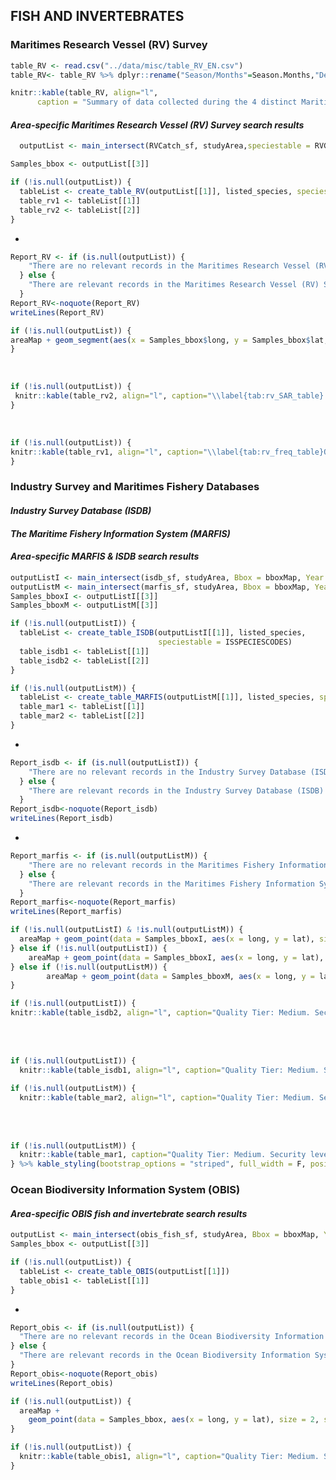 ## **FISH AND INVERTEBRATES**

### **Maritimes Research Vessel (RV) Survey**   

```r
table_RV <- read.csv("../data/misc/table_RV_EN.csv")
table_RV<- table_RV %>% dplyr::rename("Season/Months"=Season.Months,"Description of Geographic Range"=Description.of.Geographic.Range)
```
```r
knitr::kable(table_RV, align="l",
      caption = "Summary of data collected during the 4 distinct Maritimes Research Vessel (RV) Surveys. See Chadwick et al. (2007) for more information on the timeline and periodic adjustment of the 4VSW surveys.", booktabs = T, escape = F, linesep="") %>% kable_styling(bootstrap_options = "striped", full_width = T, position = "left")
```

#### ***Area-specific Maritimes Research Vessel (RV) Survey search results***

```r
  outputList <- main_intersect(RVCatch_sf, studyArea,speciestable = RVGSSPECIES, Bbox = bboxMap, Year = minYear)

Samples_bbox <- outputList[[3]]

if (!is.null(outputList)) {
  tableList <- create_table_RV(outputList[[1]], listed_species, speciestable = RVGSSPECIES)
  table_rv1 <- tableList[[1]]
  table_rv2 <- tableList[[2]]
}
```
*
```r
Report_RV <- if (is.null(outputList)) {
    "There are no relevant records in the Maritimes Research Vessel (RV) Survey for this search area."
  } else {
    "There are relevant records in the Maritimes Research Vessel (RV) Survey for this search area."
  }
Report_RV<-noquote(Report_RV)
writeLines(Report_RV)
```

```r
if (!is.null(outputList)) {
areaMap + geom_segment(aes(x = Samples_bbox$long, y = Samples_bbox$lat, xend = Samples_bbox$ELONG, yend = endy <- Samples_bbox$ELAT),arrow=arrow(length = unit(0.2,"cm")), size = 0.5)
}
```
<br>
```r
if (!is.null(outputList)) {
 knitr::kable(table_rv2, align="l", caption="\\label{tab:rv_SAR_table} Quality Tier: High. Security level: none. Maritimes Research Vessel (RV) Survey observation records of species contained within the search area and listed by the <i>Species At Risk Act</i> (SARA), species assessed by the Committee on the Status of Endangered Wildlife in Canada (COSEWIC), or species included in the Wild species listing (B=Breeding, N=non-breeding, M=migratory). <b>The absence of a species in this table should be interpreted as an absence of reporting, not necessarily as an absence of the species in the area.</b>", booktabs = T, escape = F, linesep="") %>% kable_styling(bootstrap_options = "striped", full_width = F, position = "left")
}
```
<br>
```r
if (!is.null(outputList)) {
knitr::kable(table_rv1, align="l", caption="\\label{tab:rv_freq_table}Quality Tier: High. Security level: none. Maritimes Research Vessel (RV) Survey observation records of <u>all species</u> contained within the search area, summarized by species or species group. <b>The absence of a species in this table should be interpreted as an absence of reporting, not necessarily as an absence of the species in the area.</b>", booktabs = T, escape = F, linesep="") %>% kable_styling(bootstrap_options = "striped", full_width = F, position = "left")
}
```

### **Industry Survey and Maritimes Fishery Databases**  

#### ***Industry Survey Database (ISDB)***  

#### ***The Maritime Fishery Information System (MARFIS)***  

#### ***Area-specific MARFIS & ISDB search results***

```r
outputListI <- main_intersect(isdb_sf, studyArea, Bbox = bboxMap, Year = minYear)
outputListM <- main_intersect(marfis_sf, studyArea, Bbox = bboxMap, Year = minYear)
Samples_bboxI <- outputListI[[3]]
Samples_bboxM <- outputListM[[3]]

if (!is.null(outputListI)) {
  tableList <- create_table_ISDB(outputListI[[1]], listed_species,
                                 speciestable = ISSPECIESCODES)
  table_isdb1 <- tableList[[1]]
  table_isdb2 <- tableList[[2]]
}

if (!is.null(outputListM)) {
  tableList <- create_table_MARFIS(outputListM[[1]], listed_species, speciestable = MARFISSPECIESCODES)
  table_mar1 <- tableList[[1]]
  table_mar2 <- tableList[[2]]
}
```
*
```r
Report_isdb <- if (is.null(outputListI)) {
    "There are no relevant records in the Industry Survey Database (ISDB) for this search area."
  } else {
    "There are relevant records in the Industry Survey Database (ISDB) for this search area."
  }
Report_isdb<-noquote(Report_isdb)
writeLines(Report_isdb)
```

*
```r
Report_marfis <- if (is.null(outputListM)) {
    "There are no relevant records in the Maritimes Fishery Information System (MARFIS) for this search area."
  } else {
    "There are relevant records in the Maritimes Fishery Information System (MARFIS) for this search area."
  }
Report_marfis<-noquote(Report_marfis)
writeLines(Report_marfis)
```

```r
if (!is.null(outputListI) & !is.null(outputListM)) {
  areaMap + geom_point(data = Samples_bboxI, aes(x = long, y = lat), size = 2, shape = 16, col = "black") + geom_point(data = Samples_bboxM, aes(x = long, y = lat), size = 2, shape = 16, col = "black")
} else if (!is.null(outputListI)) {
    areaMap + geom_point(data = Samples_bboxI, aes(x = long, y = lat), size = 2, shape = 16, col = "black")
} else if (!is.null(outputListM)) {
        areaMap + geom_point(data = Samples_bboxM, aes(x = long, y = lat), size = 2, shape = 16, col = "black")
}
```
```r
if (!is.null(outputListI)) {
knitr::kable(table_isdb2, align="l", caption="Quality Tier: Medium. Security level: Protected B. Industry Survey Database (ISDB) observation records of species contained within the search area and listed by the <i>Species At Risk Act</i> (SARA), assessed by the Committee on the Status of Endangered Wildlife in Canada (COSEWIC), or included in the Wild species listings (B=Breeding, N=non-breeding, M=migratory). <b>The absence of a species in this table should be interpreted as an absence of reporting, not necessarily as an absence of the species in the area.</b>", booktabs = T, escape = F, linesep="")} %>% kable_styling(bootstrap_options = "striped", full_width = F, position = "left")
```
<br><br>
```r
if (!is.null(outputListI)) {
  knitr::kable(table_isdb1, align="l", caption="Quality Tier: Medium. Security level: Protected B. Industry Survey Database (ISDB) observation records of <u>all species</u> contained within the search area, summarized by species or species group. <b>The absence of a species in this table should be interpreted as an absence of reporting, not necessarily as an absence of the species in the area.</b>", booktabs = T, escape = F, linesep="")} %>% kable_styling(bootstrap_options = "striped", full_width = F, position = "left")
```

```r
if (!is.null(outputListM)) {
  knitr::kable(table_mar2, align="l", caption="Quality Tier: Medium. Security level: Protected B. Maritimes Fishery Information System (MARFIS) observation records of species contained within the search area and listed by the <i>Species At Risk Act</i> (SARA), assessed by the Committee on the Status of Endangered Wildlife in Canada (COSEWIC), or included in the Wild species listings (B=Breeding, N=non-breeding, M=migratory). <b>The absence of a species in this table should be interpreted as an absence of reporting, not necessarily as an absence of the species in the area.</b>", booktabs = T, escape = F, linesep="")} %>% kable_styling(bootstrap_options = "striped", full_width = F, position = "left")
```
<br><br>
```r
if (!is.null(outputListM)) {
  knitr::kable(table_mar1, caption="Quality Tier: Medium. Security level: Protected B. Maritimes Fishery Information System (MARFIS) observation records of <u>all species</u> contained within the search area, summarized by species or species group. <b>The absence of a species in this table should be interpreted as an absence of reporting, not necessarily as an absence of the species in the area.</b>", booktabs = T, escape = F, linesep="")  %>% column_spec(1, width="15cm")
} %>% kable_styling(bootstrap_options = "striped", full_width = F, position = "left")
```
### **Ocean Biodiversity Information System (OBIS)**  

#### ***Area-specific OBIS fish and invertebrate search results***

```r
outputList <- main_intersect(obis_fish_sf, studyArea, Bbox = bboxMap, Year = minYear)
Samples_bbox <- outputList[[3]]

if (!is.null(outputList)) {
  tableList <- create_table_OBIS(outputList[[1]])
  table_obis1 <- tableList[[1]]
}
```
*
```r
Report_obis <- if (is.null(outputList)) {
  "There are no relevant records in the Ocean Biodiversity Information System (OBIS) for this search area."
} else {
  "There are relevant records in the Ocean Biodiversity Information System (OBIS) for this search area."
}
Report_obis<-noquote(Report_obis)
writeLines(Report_obis)
```
```r
if (!is.null(outputList)) {
  areaMap +
    geom_point(data = Samples_bbox, aes(x = long, y = lat), size = 2, shape = 16, col = "black")
}
```
```r
if (!is.null(outputList)) {
  knitr::kable(table_obis1, align="l", caption="Quality Tier: Medium. Security level: none. Ocean Biodiversity Information System (OBIS) observation records of species contained within the search area and listed by the <i>Species At Risk Act</i> (SARA), assessed by the Committee on the Status of Endangered Wildlife in Canada (COSEWIC), or included in the Wild Species listing (B=Breeding, N=non-breeding, M=migratory). <b>The absence of a species in this figure should be interpreted as an absence of reporting, not necessarily as an absence of the species in the area.</b>", booktabs = T, escape = F, linesep="") %>% kable_styling(bootstrap_options = "striped", full_width = F, position = "left")
}
```


